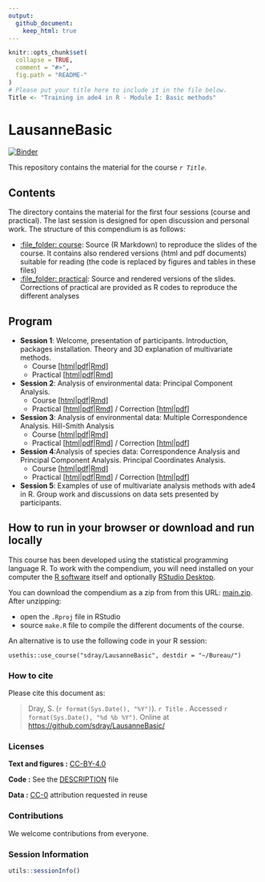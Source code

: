 ```yaml
---
output:
  github_document:
    keep_html: true
---
```


<!-- README.md is generated from README.Rmd. Please edit that file -->

```r
knitr::opts_chunk$set(
  collapse = TRUE,
  comment = "#>",
  fig.path = "README-"
)
# Please put your title here to include it in the file below.
Title <- "Training in ade4 in R - Module I: Basic methods"
```

# LausanneBasic

[![Binder](https://mybinder.org/badge_logo.svg)](https://mybinder.org/v2/gh/sdray/LausanneBasic/main?urlpath=rstudio)

This repository contains the material for the course *`r Title`*. 


## Contents

The directory contains the material for the first four sessions (course and practical). The last session is designed for open discussion and personal work. The structure of this compendium is as follows:

  - [:file\_folder: course](course): Source (R Markdown) to reproduce the slides of the course. It contains also rendered versions (html and pdf documents) suitable for reading (the code is replaced by figures and tables in these files)
  - [:file\_folder: practical](practical): Source and rendered versions of the slides. Corrections of practical are provided as R codes to reproduce the different analyses

## Program
* **Session 1**: Welcome, presentation of participants. Introduction, packages installation. Theory and 3D explanation of multivariate methods.
    - Course [[html](course/session1/session1.html)|[pdf](course/session1/session1.pdf)|[Rmd](course/session1/session1.Rmd)]
    - Practical [[html](practical/session1/session1.html)|[pdf](practical/session1/session1.pdf)|[Rmd](practical/session1/session1.Rmd)]
* **Session 2**: Analysis of environmental data: Principal Component Analysis.
    - Course [[html](course/session2/session2.html)|[pdf](course/session2/session2.pdf)|[Rmd](course/session2/session2.Rmd)]
    - Practical [[html](practical/session2/session2.html)|[pdf](practical/session2/session2.pdf)|[Rmd](practical/session2/session2.Rmd)] / Correction [[html](practical/session2/session2-corrected.html)|[pdf](practical/session2/session2-corrected.pdf)]
* **Session 3**: Analysis of environmental data: Multiple Correspondence Analysis. Hill-Smith Analysis
    - Course [[html](course/session3/session3.html)|[pdf](course/session3/session3.pdf)|[Rmd](course/session3/session3.Rmd)]
    - Practical [[html](practical/session3/session3.html)|[pdf](practical/session3/session3.pdf)|[Rmd](practical/session3/session3.Rmd)] / Correction [[html](practical/session3/session3-corrected.html)|[pdf](practical/session3/session3-corrected.pdf)]
* **Session 4**:Analysis of species data: Correspondence Analysis and Principal Component Analysis. Principal Coordinates Analysis.
    - Course [[html](course/session4/session4.html)|[pdf](course/session4/session4.pdf)|[Rmd](course/session4/session4.Rmd)]
    - Practical [[html](practical/session4/session4.html)|[pdf](practical/session4/session4.pdf)|[Rmd](practical/session4/session4.Rmd)] / Correction [[html](practical/session4/session4-corrected.html)|[pdf](practical/session4/session4-corrected.pdf)]
* **Session 5**: Examples of use of multivariate analysis methods with ade4 in R. Group work and discussions on data sets presented by participants.


## How to run in your browser or download and run locally

This course has been developed using the statistical programming
language R. To work with the compendium, you will need
installed on your computer the [R software](https://cloud.r-project.org/)
itself and optionally [RStudio Desktop](https://rstudio.com/products/rstudio/download/).

You can download the compendium as a zip from from this URL:
[main.zip](https://github.com/sdray/LausanneBasic/archive/refs/heads/main.zip). After unzipping:

- open the `.Rproj` file in RStudio
- source `make.R` file to compile the different documents of the course.

An alternative is to use the following code in your R session:

`usethis::use_course("sdray/LausanneBasic", destdir = "~/Bureau/")`

### How to cite

Please cite this document as:

> Dray, S. (`r format(Sys.Date(), "%Y")`). `r Title` . Accessed `r format(Sys.Date(), "%d %b %Y")`. Online at <https://github.com/sdray/LausanneBasic/>


### Licenses

**Text and figures :**  [CC-BY-4.0](http://creativecommons.org/licenses/by/4.0/)

**Code :** See the [DESCRIPTION](DESCRIPTION) file

**Data :** [CC-0](http://creativecommons.org/publicdomain/zero/1.0/) attribution requested in reuse

### Contributions

We welcome contributions from everyone. 

### Session Information
```r
utils::sessionInfo()
```
